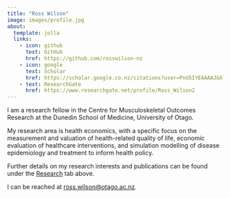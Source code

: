 ```yaml
---
title: "Ross Wilson"
image: images/profile.jpg
about:
  template: jolla
  links:
    - icon: github
      text: GitHub
      href: https://github.com/rosswilson-nz
    - icon: google
      text: Scholar
      href: https://scholar.google.co.nz/citations?user=PnU5IYEAAAAJ&hl=en
    - text: ResearchGate
      href: https://www.researchgate.net/profile/Ross_Wilson2
---
```


I am a research fellow in the Centre for Musculoskeletal Outcomes Research at the Dunedin School of Medicine, University of Otago.

My research area is health economics, with a specific focus on the measurement and valuation of health-related quality of life, economic evaluation of healthcare interventions, and simulation modelling of disease epidemiology and treatment to inform health policy.

Further details on my research interests and publications can be found under the [Research](research.qmd) tab above.

I can be reached at <ross.wilson@otago.ac.nz>.
